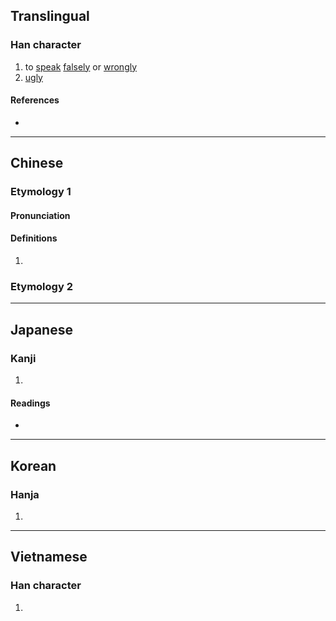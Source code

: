 {{also|噕}}
{{character info}}
==Translingual==

===Han character===
{{Han char|rn=30|rad=口|as=09|sn=12|four=62027|canj=RBHF,RIKF|ids=⿰口爲}}

# to [[speak]] [[falsely]] or [[wrongly]]
# [[ugly]]

====References====
* {{Han ref|kx=0208.140|dkj=04294|dj=0431.090|hdz=10685.040|uh=5645|ud=22085|bh=D86B|bd=55403}}

----

==Chinese==
{{zh-forms|s=𠯠|alt=噕}}

===Etymology 1===
====Pronunciation====
{{zh-pron
|m=huī
|c=fai1
|mc=y
|oc=y
|ma=
|cat=v,a
}}

====Definitions====
{{zh-hanzi}}

# {{rfdef|zh}}

===Etymology 2===
{{zh-see|𠼮}}

----

==Japanese==

===Kanji===
{{ja-kanji|grade=|rs=口09}}

# {{rfdef|ja|sort=口09}}

====Readings====
* {{ja-readings|on=[[き]] (ki)|kun=[[みにくい]] (minikui), [[そしる]] (soshiru)}}

----

==Korean==

===Hanja===
{{ko-hanja|hangeul=위|rv=wi|mr=wi}}

# {{rfdef|ko|sort=口09}}

----

==Vietnamese==

===Han character===
{{vi-readings|reading=vay|rs=口09}}

# {{rfdef|vi|sort=口09}}